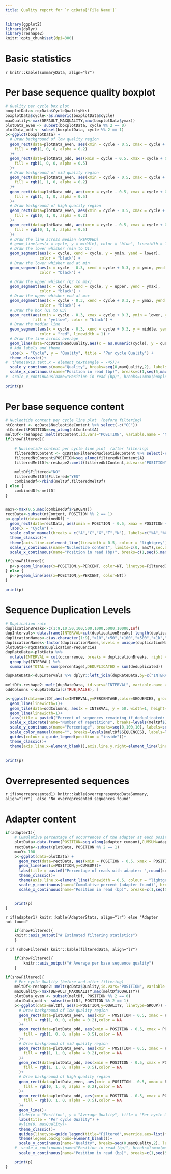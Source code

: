 ```yaml
---
title: Quality report for `r qcData['File Name']`
---
```


```r
library(ggplot2)
library(dplyr)
library(reshape2)
knitr::opts_chunk$set(dpi=300)
```

# Basic statistics

`r knitr::kable(summaryData, align="lr")`


# Per base sequence quality boxplot

```r
# Quality per cycle box plot 
boxplotData<-rqcData$CycleQualityHist 
boxplotData$cycle<-as.numeric(boxplotData$cycle)
maxQuality<-max(DEFAULT_MAXQUALITY,max(boxplotData$ymax))
plotData_even <- subset(boxplotData, cycle %% 2 == 0)
plotData_odd <- subset(boxplotData, cycle %% 2 == 1)
p<-ggplot(boxplotData) +
  # Draw background of low quality region
  geom_rect(data=plotData_even, aes(xmin = cycle - 0.5, xmax = cycle + 0.5, ymin = 0,ymax = 20),
    fill = rgb(1, 0, 0, alpha = 0.2)
  )+
  geom_rect(data=plotData_odd, aes(xmin = cycle - 0.5, xmax = cycle + 0.5, ymin = 0,ymax = 20),
    fill = rgb(1, 0, 0, alpha = 0.5)
  )+
  # Draw background of mid quality region
  geom_rect(data=plotData_even, aes(xmin = cycle - 0.5, xmax = cycle + 0.5, ymin = 20,ymax = 28),
    fill = rgb(1, 1, 0, alpha = 0.2)
  )+
  geom_rect(data=plotData_odd, aes(xmin = cycle - 0.5, xmax = cycle + 0.5, ymin = 20,ymax = 28),
    fill = rgb(1, 1, 0, alpha = 0.5)
  )+
  # Draw background of high quality region
  geom_rect(data=plotData_even, aes(xmin = cycle - 0.5, xmax = cycle + 0.5, ymin = 28,ymax = maxQuality),
    fill = rgb(0, 1, 0, alpha = 0.2)
  )+
  geom_rect(data=plotData_odd, aes(xmin = cycle - 0.5, xmax = cycle + 0.5, ymin = 28,ymax = maxQuality),
    fill = rgb(0, 1, 0, alpha = 0.5) 
  )+
  # Draw the line across median (REMOVED)
  # geom_line(aes(x = cycle, y = middle), color = "blue", linewidth = 1) +
  # Draw the lower whisker (min to Q1)
  geom_segment(aes(x = cycle, xend = cycle, y = ymin, yend = lower), 
               color = "black") +
  # Draw the lower whisker end at min
  geom_segment(aes(x = cycle - 0.3, xend = cycle + 0.3, y = ymin, yend = ymin), 
               color = "black") +

  # Draw the upper whisker (Q3 to max)
  geom_segment(aes(x = cycle, xend = cycle, y = upper, yend = ymax), 
               color = "black") +
  # Draw the upper whisker end at max
  geom_segment(aes(x = cycle - 0.3, xend = cycle + 0.3, y = ymax, yend = ymax), 
               color = "black") +
  # Draw the box (Q1 to Q3)
  geom_rect(aes(xmin = cycle - 0.3, xmax = cycle + 0.3, ymin = lower, ymax = upper), 
            fill = "yellow", color = "black") +
  # Draw the median line
  geom_segment(aes(x = cycle - 0.3, xend = cycle + 0.3, y = middle, yend = middle), 
               color = "red", linewidth = 1) +
  # Draw the line across average
  geom_line(data=rqcData$ReadQuality,aes(x = as.numeric(cycle), y = quality), color = "blue", linewidth = 0.5) +  
  # Add labels and theme
  labs(x = "Cycle", y = "Quality", title = "Per cycle Quality") +
  theme_classic()+
#  theme(axis.text.x = element_text(angle = -45))+
  scale_y_continuous(name="Quality", breaks=seq(0,maxQuality,2), labels=seq(0,maxQuality,2), limits=c(0, maxQuality),expand = c(0, 0))+
  scale_x_continuous(name="Position in read (bp)", breaks=c(1,seq(5,max(boxplotData$cycle),5)), labels=c(1,seq(5,max(boxplotData$cycle),5)), limits=c(0.5,max(boxplotData$cycle)+0.5),expand = c(0, 0))
#  scale_x_continuous(name="Position in read (bp)", breaks=1:max(boxplotData$cycle), labels=1:max(boxplotData$cycle), limits=c(0.5,max(boxplotData$cycle)+0.5),expand = c(0, 0))
  
print(p)
```

  

# Per base sequence content


```r
# Nucleotide content per cycle line plot  (before filtering)
ntContent <- qcData$NucleotideContent %>% select(-c("GC"))
ntContent$POSITION=seq_along(ntContent$A)
meltDf<-reshape2::melt(ntContent,id.vars="POSITION", variable.name = "NT", value.name = "PERCENT")
if(showFiltered){  

	# Nucleotide content per cycle line plot  (after filtering)
	filteredNtContent <- qcData$FilteredNucleotideContent %>% select(-c("GC"))
	filteredNtContent$POSITION=seq_along(filteredNtContent$A)
	filteredMeltDf<-reshape2::melt(filteredNtContent,id.vars="POSITION", variable.name = "NT", value.name = "PERCENT")

	meltDf$Filtered="NO"
	filteredMeltDf$Filtered="YES"
	combinedDf<-rbind(meltDf,filteredMeltDf)
} else {
	combinedDf<-meltDf
}


maxY<-max(0.5,max(combinedDf$PERCENT))
rectData<-subset(ntContent, POSITION %% 2 == 1)
p<-ggplot(data=combinedDf) +
  geom_rect(data=rectData, aes(xmin = POSITION - 0.5, xmax = POSITION + 0.5, ymin = 0,ymax = maxY), fill = rgb(0.7, 0.7, 0.7, alpha = 0.5))+
  labs(x = "Cycle") +
  scale_color_manual(breaks = c("A","C","G","T","N"), labels=c("%A","%C","%G","%T","%N"), values=c(A="red",C="blue",G="green",T="black",N="purple"))+
  theme_classic()+
  theme(axis.line.x=element_line(linewidth = 0.5, colour = "lightgrey"),axis.line.y.right=element_line(linewidth = 0.5, colour = "lightgrey"),axis.ticks.y.right = element_line(linewidth = 0.5, colour = "lightgrey"),panel.grid.major.y = element_line(linewidth = 0.5, colour = "lightgrey"))+
  scale_y_continuous(name="Nucleotide content", limits=c(0, maxY),sec.axis = dup_axis(name = NULL, labels = NULL),expand = c(0, 0.001))+
  scale_x_continuous(name="Position in read (bp)", breaks=c(1,seq(5,max(ntContent$POSITION),5)), labels=c(1,seq(5,max(ntContent$POSITION),5)), limits=c(0.5,max(ntContent$POSITION)+0.5),expand = c(0, 0))

if(showFiltered){  
  p<-p+geom_line(aes(x=POSITION,y=PERCENT, color=NT, linetype=Filtered))
} else {
  p<-p+geom_line(aes(x=POSITION,y=PERCENT, color=NT))
}   

print(p)
```


# Sequence Duplication Levels

```r
# Duplication rate
duplicationBreaks<-c(1:9,10,50,100,500,1000,5000,10000,Inf)
dupIntervals<-data.frame(INTERVAL=cut(duplicationBreaks[-length(duplicationBreaks)], breaks = duplicationBreaks, right = FALSE))
duplicationNames<-c(as.character(1:9),">10",">50",">100",">500",">1k",">5k",">10k")
duplicationNames<-factor(duplicationNames,levels = unique(duplicationNames))
plotData<-rqcData$DuplicationFrequencies
dupRateData<-plotData %>%
  mutate(INTERVAL = cut(occurrence, breaks = duplicationBreaks, right = FALSE)) %>%
  group_by(INTERVAL) %>%
  summarise(TOTAL = sum(percentage),DEDUPLICATED = sum(deduplicated))

dupRateData<-dupIntervals %>% dplyr::left_join(dupRateData,by=c("INTERVAL")) %>% mutate(TOTAL = ifelse(is.na(TOTAL), 0, TOTAL)) %>% mutate(DEDUPLICATED = ifelse(is.na(DEDUPLICATED), 0, DEDUPLICATED))

meltDf<-reshape2::melt(dupRateData, id.vars="INTERVAL", variable.name = "SEQUENCES", value.name = "PERCENTAGE")
oddColumns <-dupRateData[c(TRUE,FALSE), ]

p<-ggplot(data=meltDf,aes(x=INTERVAL,y=PERCENTAGE,color=SEQUENCES, group=SEQUENCES)) +
  geom_line(linewidth=1)+  
  geom_tile(data=oddColumns, aes(x = INTERVAL, y = 50, width=1, height=100),fill = rgb(0.7, 0.7, 0.7, alpha = 0.5), inherit.aes = FALSE)+  
  geom_line(linewidth=1)+    
  labs(title = paste0("Percent of sequences remaining if deduplicated: ",rqcData$DuplicationRate ,"%")) +
  scale_x_discrete(name="Number of repetitions", breaks=levels(meltDf$INTERVAL), labels=duplicationNames,expand = c(0, 0.5))+
  scale_y_continuous(name="Percentage", breaks=seq(0,100,10), labels=seq(0,100,10),sec.axis = dup_axis(name = NULL, labels = NULL),expand = c(0, 0))  +
  scale_color_manual(name="", breaks=levels(meltDf$SEQUENCES), labels=levels(meltDf$SEQUENCES), values=c(TOTAL="blue",DEDUPLICATED="red"))  +
  guides(colour = guide_legend(position = "inside"))+
  theme_classic()+
  theme(axis.line.x=element_blank(),axis.line.y.right=element_line(linewidth = 0.5, colour = "lightgrey"),axis.ticks.y.right = element_line(linewidth = 0.5, colour = "lightgrey"),panel.grid.major.y = element_line(linewidth = 0.5, colour = "lightgrey"),legend.position.inside = c(0.85, 0.9),legend.background = element_blank(), legend.key = element_blank())

  
print(p)
```

# Overrepresented sequences

`r if(overrepresented1) knitr::kable(overrepresentedDataSummary, align="lrr")  else "No overrepresented sequences found"`


# Adapter content

```r
if(adapter1){
	# Cumulative percentage of occurrences of the adapter at each position: 
	plotData<-data.frame(POSITION=seq_along(adapter_cumsum),CUMSUM=adapter_cumsum)
	rectData<-subset(plotData, POSITION %% 2 == 1)
	maxY<-100
	p<-ggplot(data=plotData) +
	  geom_rect(data=rectData, aes(xmin = POSITION - 0.5, xmax = POSITION + 0.5, ymin = 0,ymax = maxY), fill = rgb(0.7, 0.7, 0.7, alpha = 0.5))+
	  geom_line(aes(x=POSITION,y=CUMSUM))+
	  labs(title = paste0("Percentage of reads with adapter: ",round(seqAdapterPercent*100,2),"%")) +
	  theme_classic()+
	  theme(axis.line.x=element_line(linewidth = 0.5, colour = "lightgrey"),axis.line.y.right=element_line(linewidth = 0.5, colour = "lightgrey"),axis.ticks.y.right = element_line(linewidth = 0.5, colour = "lightgrey"),panel.grid.major.y = element_line(linewidth = 0.5, colour = "lightgrey"))+
	  scale_y_continuous(name="Cumulative percent (adapter found)", breaks=seq(0,maxY,10), limits=c(0, maxY),sec.axis = dup_axis(name = NULL, labels = NULL),expand = c(0, 0.1))+
	  scale_x_continuous(name="Position in read (bp)", breaks=c(1,seq(5,max(plotData$POSITION),5)), labels=c(1,seq(5,max(plotData$POSITION),5)), limits=c(0.5,max(plotData$POSITION)+0.5),expand = c(0, 0))


	print(p)
}
```


`r if(adapter1) knitr::kable(AdapterStats, align="lr") else "Adapter not found"`


```r
	if(showFiltered){
	knitr::asis_output("# Estimated filtering statistics")
	}
```

`r if (showFiltered) knitr::kable(filteredData, align="lr")`


```r
	if(showFiltered){
		knitr::asis_output("# Average per base sequence quality")
	}
```

```r
if(showFiltered){
	# Per cycle Quality (before and after filtering)
	meltDf<-reshape2::melt(qcData$Quality,id.vars="POSITION", variable.name = "GROUP", value.name = "QUALITY")
	maxQuality<-max(DEFAULT_MAXQUALITY,max(meltDf$QUALITY))
	plotData_even <- subset(meltDf, POSITION %% 2 == 0)
	plotData_odd <- subset(meltDf, POSITION %% 2 == 1)
	p<-ggplot(data=meltDf, aes(x=POSITION,y=QUALITY, linetype=GROUP)) +
	  # Draw background of low quality region
	  geom_rect(data=plotData_even, aes(xmin = POSITION - 0.5, xmax = POSITION + 0.5, ymin = 0,ymax = 20),
	    fill = rgb(1, 0, 0, alpha = 0.2),color = NA
	  )+
	  geom_rect(data=plotData_odd, aes(xmin = POSITION - 0.5, xmax = POSITION + 0.5, ymin = 0,ymax = 20),
	    fill = rgb(1, 0, 0, alpha = 0.5),color = NA
	  )+
	  # Draw background of mid quality region
	  geom_rect(data=plotData_even, aes(xmin = POSITION - 0.5, xmax = POSITION + 0.5, ymin = 20,ymax = 28),
	    fill = rgb(1, 1, 0, alpha = 0.2),color = NA
	  )+
	  geom_rect(data=plotData_odd, aes(xmin = POSITION - 0.5, xmax = POSITION + 0.5, ymin = 20,ymax = 28),
	    fill = rgb(1, 1, 0, alpha = 0.5),color = NA
	  )+
	  # Draw background of high quality region
	  geom_rect(data=plotData_even, aes(xmin = POSITION - 0.5, xmax = POSITION + 0.5, ymin = 28,ymax = maxQuality),
	    fill = rgb(0, 1, 0, alpha = 0.2),color = NA
	  )+
	  geom_rect(data=plotData_odd, aes(xmin = POSITION - 0.5, xmax = POSITION + 0.5, ymin = 28,ymax = maxQuality),
	    fill = rgb(0, 1, 0, alpha = 0.5),color = NA
	  )+  
	  geom_line()+
	  #labs(x = "Position", y = "Average Quality", title = "Per cycle Quality") +
	  labs(title = "Per cycle Quality") +
	  #ylim(0, maxQuality)+  
	  theme_classic()+
	  guides(linetype=guide_legend(title="Filtered",override.aes=list(fill=NA)))+
	  theme(legend.background=element_blank())+
	  scale_y_continuous(name="Quality", breaks=seq(0,maxQuality,2), labels=seq(0,maxQuality,2), limits=c(0, maxQuality),expand = c(0, 0))+
	#  scale_x_continuous(name="Position in read (bp)", breaks=1:max(meltDf$POSITION), labels=1:max(meltDf$POSITION), limits=c(0.5,max(meltDf$POSITION)+0.5),expand = c(0, 0))
	  scale_x_continuous(name="Position in read (bp)", breaks=c(1,seq(5,max(meltDf$POSITION),5)), labels=c(1,seq(5,max(meltDf$POSITION),5)), limits=c(0.5,max(meltDf$POSITION)+0.5),expand = c(0, 0)) 

	print(p)
}
```

